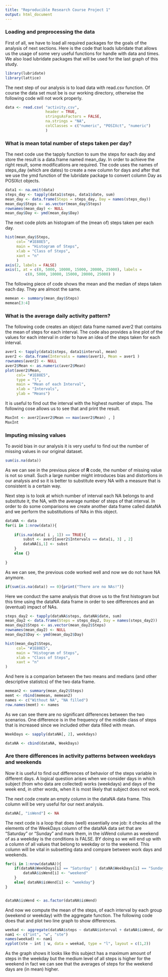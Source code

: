 ```yaml
---
title: "Reproducible Research Course Project 1"
output: html_document
---
```


### Loading and preprocessing the data

First of all, we have to load all required packages for the goals of the analysis of next sections. Here is the code that loads lubridate that allows us the usage of some very useful functions for handle with data and times. We also load lubridate packages that will be used for the last graph of this study.

```r
library(lubridate)
library(lattice)
```

The next step of our analysis is to load data with read.csv function. Of course the data set must be is our working directory, otherwise the following code will not work properly.

```r
data <- read.csv( "activity.csv",
                  header = TRUE,
                  stringsAsFactors = FALSE,
                  na.strings = "NA",
                  colClasses = c("numeric", "POSIXct", "numeric")
                  )
```

### What is mean total number of steps taken per day?

The next code use the tapply function to sum the steps for each day and store the result is a data.frame named mean_day. In order to achieve the right result, some modifications are required. The code uses the names of steps_day (which are dates) to create a new column for days and after that we use the ymd function of the lubridate package to convert column Day as POSIXct objects.

```r
data1 <- na.omit(data)
steps_day <- tapply(data1$steps, data1$date, sum)
mean_day <- data.frame(Steps = steps_day, Day = names(steps_day))
mean_day$Steps <- as.vector(mean_day$Steps)
rownames(mean_day) <- NULL
mean_day$Day <- ymd(mean_day$Day)
```

The next code plots an histogram of the (mean of) steps taken per each day.

```r
hist(mean_day$Steps,
     col= "#1E88E5",
     main = "Histogram of Steps",
     xlab = "Class of Steps",
     xaxt = "n"
     )
axis(2, labels = FALSE)
axis(1, at = c(0, 5000, 10000, 15000, 20000, 25000), labels =
         c(0, 5000, 10000, 15000, 20000, 25000) )

```

The following piece of code shows the mean and the median of steps taken each day. They are almost the same.

```r
memean <- summary(mean_day$Steps)
memean[3:4]
```


### What is the average daily activity pattern?

The following code creates an object data frame named aver2 that contains the mean of steps for each interval. The code also provides a line plot of the values for each interval in order to have an idea of the steps taken for each interval.

```r
aver1 <- tapply(data1$steps, data1$interval, mean)
aver2 <- data.frame(Intervals = names(aver1), Mean = aver1 )
rownames(aver2) <- NULL
aver2$Mean <- as.numeric(aver2$Mean)
plot(aver2$Mean,
     col= "#1E88E5",
     type = "l",
     main = "Mean of each Interval",
     xlab = "Intervals",
     ylab = "Means")
```

It is useful to find out the interval with the highest number of steps. The following cose allows us to see that and print the result.

```r
MaxInt <- aver2[aver2$Mean == max(aver2$Mean) , ]
MaxInt
```


### Imputing missing values
To avoid bias in our analysis it is very useful to find out the number of missing values in our original dataset.

```r
sum(is.na(data))
```

As we can see in the previous piece of **R** code, the number of missing value is not so small. Such a large number might introduces bias and distortions in our analysis and so it is better to substitute every NA with a measure that is consistent is a certain way.

Next step is to look at which number of interval each NA belongs to and substitute it, the NA, with the average number of steps of that interval. In order to do some comparisons we create another data frame called dataNA and we perform the substitutions of NAs in this object.

```r

dataNA <- data
for(i in 1:nrow(data)){
    
    if(is.na(data[ i , 1]) == TRUE){
        subst <- aver2[aver2$Intervals == data[i, 3] , 2]
        dataNA[i,1] <- subst
    }
    else {}
    
}
```

As we can see, the previous code worked well and now we do not have NA anymore.

```r
if(sum(is.na(data)) == 0){print("There are no NAs!")}
```

Here we conduct the same analysis that drove us to the first histogram but this time using the dataNA data frame in order to see differences and an (eventual) impact of NAs.

```r
steps_day2 <- tapply(dataNA$steps, dataNA$date, sum)
mean_day2 <- data.frame(Steps = steps_day2, Day = names(steps_day2))
mean_day2$Steps <- as.vector(mean_day2$Steps)
rownames(mean_day2) <- NULL
mean_day2$Day <- ymd(mean_day2$Day)

hist(mean_day2$Steps,
     col= "#1E88E5",
     main = "Histogram of Steps",
     xlab = "Class of Steps",
     xaxt = "n"
)
```

And here is a comparion between the two means and medians (and other descriptive statistcs) of the two data frame.
```r
memean2 <- summary(mean_day2$Steps)
memt <- rbind(memean, memean2)
names <- c("Without NA", "NA filled")
row.names(memt) <- names
```

As we can see there are no significant differences between the two scenarios. One difference is in the frequency of the middle class of steps that is increased since we included other data filled with mean.

```r
WeekDays <- sapply(dataNA[, 2], weekdays)

dataNA <- cbind(dataNA, WeekDays)
```


### Are there differences in activity patterns between weekdays and weekends

Now it is useful to find out differences of behavior of the steps variable in different days. A logical question arises when we consider days in which subject (from who data are collected) works (weekdays) and days of the week end, in other words, when it is most likely that subject does not work.

The next code create an empty column in the dataNA data frame. This column will be very useful for our next analysis.

```r
dataNA[, "isWend"] <- NA
```

The next code is a loop that does (well) essentially one job: it checks all the elements of the WeekDays column of the dataNA data set that are "Saturday" or "Sunday" and mark them, in the isWend column as weekend of as a weekday is the conditions is FALSE. BY doing so we will end up with a column of all values that belong to weekday or to the weekend. This column will be vital in subsetting data and compare between work days and weekends.

```r
for(i in 1:nrow(dataNA)){
    if(dataNA$WeekDays[i] == "Saturday" | dataNA$WeekDays[i] == "Sunday") {
        dataNA$isWend[i] <- "weekend"
    }
    else{ dataNA$isWend[i] <- "weekday"}
}


dataNA$isWend <- as.factor(dataNA$isWend)
```

And now we compute the mean of the steps, of each interval by each group (weekend or weekday) with the aggregate function. The following code does that and plot two line graph to show differences.

```r
weekad <- aggregate(dataNA$steps ~ dataNA$interval + dataNA$isWend, dataNA, mean)
nam1 <- c("int", "w", "ste")
names(weekad) <- nam1
xyplot(ste ~ int | w, data = weekad, type = "l", layout = c(1,2))


```

As the graph shows it looks like this subject has a maximum amount of steps in the weekday but the medium level of all steps is higher for the weekend in fact we can see that the averages of steps for the weekend days are (in mean) higher.